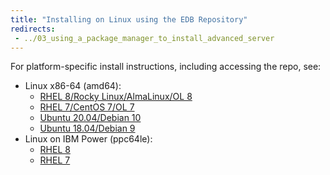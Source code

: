 ```yaml
---
title: "Installing on Linux using the EDB Repository"
redirects:
 - ../03_using_a_package_manager_to_install_advanced_server
---
```



For platform-specific install instructions, including accessing the repo, see:

- Linux x86-64 (amd64):        
    - [RHEL 8/Rocky Linux/AlmaLinux/OL 8](edb-postgres-advanced-server_14_centos-8_x86_64)
    - [RHEL 7/CentOS 7/OL 7](edb-postgres-advanced-server_14_rhel-7_x86_64)
    - [Ubuntu 20.04/Debian 10](edb-postgres-advanced-server_14_ubuntu-20.04_x86_64)
    - [Ubuntu 18.04/Debian 9](edb-postgres-advanced-server_14_ubuntu-20.04_x86_64)
- Linux on IBM Power (ppc64le):        
    - [RHEL 8](/epas/14/epas_inst_linux/01_epas_using_edb_repository/edb-postgres-advanced-server_14_rhel-8-or-centos-8-or-ol-8_x86_64/)
    - [RHEL 7](edb-postgres-advanced-server_14_centos-7_ppc64le)







